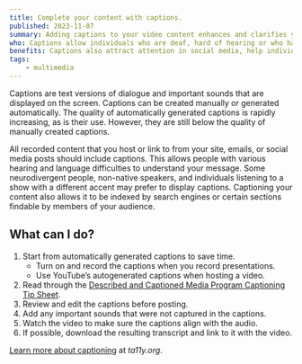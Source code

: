 ```yaml
---
title: Complete your content with captions.
published: 2023-11-07
summary: Adding captions to your video content enhances and clarifies your message.
who: Captions allow individuals who are deaf, hard of hearing or who have difficulty processing audio to experience your multimedia content.
benefits: Captions also attract attention in social media, help individuals who have sound turned off or are in noisy environments, and make your video content searchable.
tags:
    - multimedia
---
```



Captions are text versions of dialogue and important sounds that are displayed on the screen. Captions can be created manually or generated automatically. The quality of automatically generated captions is rapidly increasing, as is their use. However, they are still below the quality of manually created captions.

All recorded content that you host or link to from your site, emails, or social media posts should include captions. This allows people with various hearing and language difficulties to understand your message. Some neurodivergent people, non-native speakers, and individuals listening to a show with a different accent may prefer to display captions. Captioning your content also allows it to be indexed by search engines or certain sections findable by members of your audience.

## What can I do?

1. Start from automatically generated captions to save time.
    - Turn on and record the captions when you record presentations.
    - Use YouTube’s autogenerated captions when hosting a video.
2. Read through the [Described and Captioned Media Program Captioning Tip Sheet](https://dcmp.org/learn/225-captioning-tip-sheet).
3. Review and edit the captions before posting. 
4. Add any important sounds that were not captured in the captions.
5. Watch the video to make sure the captions align with the audio.
6. If possible, download the resulting transcript and link to it with the video.

[Learn more about captioning](https://www.ta11y.org/learning/topic?key=media.captioning) at *ta11y.org*.
